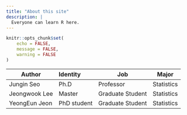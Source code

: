 ```yaml
---
title: "About this site"
description: |
  Everyone can learn R here.
---
```


```r
knitr::opts_chunk$set(
	echo = FALSE,
	message = FALSE,
	warning = FALSE
)
```

| Author       | Identity    | Job              | Major       |
|--            | :-          | ---              | :------:    |
|Jungin Seo    | Ph.D        | Professor        | Statistics  |
|Jeongwook Lee | Master      | Graduate Student | Statistics  |
|YeongEun Jeon | PhD student | Graduate Student | Statistics  |           